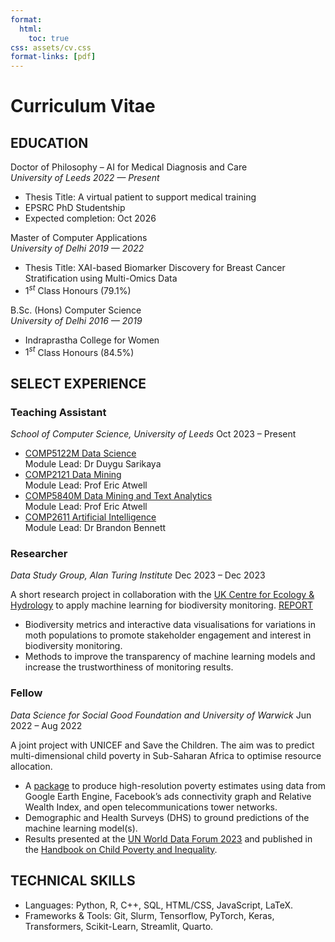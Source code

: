 ```yaml
---
format:
  html:
    toc: true
css: assets/cv.css
format-links: [pdf]
---
```


# [Curriculum Vitae]{style="text-transform:none;"}

## EDUCATION

[Doctor of Philosophy -- AI for Medical Diagnosis and Care]{.edu} <br> *University of Leeds* [*2022 --- Present*]{.cvdate}

-   Thesis Title: A virtual patient to support medical training
-   EPSRC PhD Studentship
-   Expected completion: Oct 2026

[Master of Computer Applications]{.edu} <br> *University of Delhi* [*2019 --- 2022*]{.cvdate}

-   Thesis Title: XAI-based Biomarker Discovery for Breast Cancer Stratification using Multi-Omics Data
-   $1^{st}$ Class Honours (79.1%)

[B.Sc. (Hons) Computer Science]{.edu} <br> *University of Delhi* [*2016 --- 2019*]{.cvdate}

-   Indraprastha College for Women
-   $1^{st}$ Class Honours (84.5%)

## SELECT EXPERIENCE

### Teaching Assistant{style="text-transform:none;"}

*School of Computer Science, University of Leeds* [Oct 2023 -- Present]{.cvdate}

-   [COMP5122M Data Science](https://webprod3.leeds.ac.uk/catalogue/dynmodules.asp?Y=202425&F=P&m=COMP-5122M) <br> Module Lead: Dr Duygu Sarikaya
-   [COMP2121 Data Mining](https://webprod3.leeds.ac.uk/catalogue/dynmodules.asp?Y=202324&m=COMP-2121) <br> Module Lead: Prof Eric Atwell
-   [COMP5840M Data Mining and Text Analytics](https://webprod3.leeds.ac.uk/catalogue/dynmodules.asp?Y=202324&F=P&m=COMP-5840M) <br> Module Lead: Prof Eric Atwell
-   [COMP2611 Artificial Intelligence](https://webprod3.leeds.ac.uk/catalogue/dynmodules.asp?Y=202324&m=COMP-2611) <br> Module Lead: Dr Brandon Bennett

### Researcher{style="text-transform:none;"}

*Data Study Group, Alan Turing Institute* [Dec 2023 -- Dec 2023]{.cvdate}

A short research project in collaboration with the [UK Centre for Ecology & Hydrology](https://www.ceh.ac.uk/) to apply machine learning for biodiversity monitoring. [REPORT](https://www.turing.ac.uk/news/publications/data-study-group-final-report-uk-centre-ecology-hydrology-ukceh)

-   Biodiversity metrics and interactive data visualisations for variations in moth populations to promote stakeholder engagement and interest in biodiversity monitoring.
-   Methods to improve the transparency of machine learning models and increase the trustworthiness of monitoring results.

### Fellow{style="text-transform:none;"}

*Data Science for Social Good Foundation and University of Warwick* [Jun 2022 -- Aug 2022]{.cvdate}

A joint project with UNICEF and Save the Children. The aim was to predict multi-dimensional child poverty in Sub-Saharan Africa to optimise resource allocation.

-   A [package](https://github.com/DSSGxUK/s22_savethechildren) to produce high-resolution poverty estimates using data from Google Earth Engine, Facebook’s ads connectivity graph and Relative Wealth Index, and open telecommunications tower networks. 
-   Demographic and Health Surveys (DHS) to ground predictions of the machine learning model(s). 
-   Results presented at the [UN World Data Forum 2023](https://www.youtube.com/watch?v=yM1LPiqHSFA&list=PL5fDyB21zyLNy5WZAXosFc6yfeZw9ISeR&t=754s) and published in the [Handbook on Child Poverty and Inequality](https://www.e-elgar.com/shop/gbp/handbook-on-child-poverty-and-inequality-9781802200423.html).

## TECHNICAL SKILLS

-   Languages: Python, R, C++, SQL, HTML/CSS, JavaScript, LaTeX.
-   Frameworks & Tools: Git, Slurm, Tensorflow, PyTorch, Keras, Transformers, Scikit-Learn, Streamlit, Quarto.